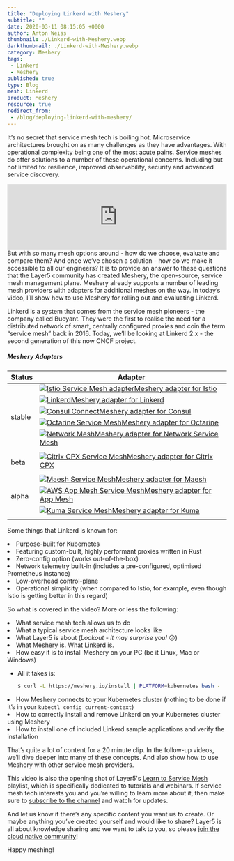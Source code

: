 ```yaml
---
title: "Deploying Linkerd with Meshery"
subtitle: ""
date: 2020-03-11 08:15:05 +0000
author: Anton Weiss
thumbnail: ./Linkerd-with-Meshery.webp
darkthumbnail: ./Linkerd-with-Meshery.webp
category: Meshery
tags:
 - Linkerd
 - Meshery
published: true
type: Blog
mesh: Linkerd
product: Meshery
resource: true
redirect_from:
 - /blog/deploying-linkerd-with-meshery/
---
```





<BlogWrapper>

<span className="starting-letter">I</span>t’s no secret that service mesh tech is boiling hot. Microservice architectures brought on as many challenges as they have advantages. With operational complexity being one of the most acute pains. Service meshes do offer solutions to a number of these operational concerns. Including but not limited to: resilience, improved observability, security and advanced service discovery.
<div>
  <div>

<iframe width="100%" src="https://www.youtube.com/embed/MXQV-i-Hkf8" loading="lazy" frameBorder="0"
    allow="accelerometer; autoplay; encrypted-media; gyroscope; picture-in-picture"
    style={{minHeight: "315px", minWidth: "280px"}}></iframe>
</div>
But with so many mesh options around - how do we choose, evaluate and compare them? And once we’ve chosen a solution - how do we make it accessible to all our engineers? It is to provide an answer to these questions that the Layer5 community has created <Link to="/cloud-native-management/meshery">Meshery</Link>, the open-source, service mesh management plane. Meshery already supports a number of leading mesh providers with adapters for additional meshes on the way. In today’s video, I’ll show how to use Meshery for rolling out and evaluating Linkerd.

 Linkerd is a system that comes from the service mesh pioneers - the company called Buoyant. They were the first to realise the need for a distributed network of smart, centrally configured proxies and coin the term “service mesh” back in 2016. Today, we’ll be looking at Linkerd 2.x - the second generation of this now CNCF project.
</div>
<div>
<h5>Meshery Adapters</h5>
    <table className="table-adapters">
        <thead className="hidden">
            <th>Status</th>
            <th>Adapter</th>
        </thead>
        <tbody>
        <tr>
            <td rowSpan="7" className="stable-adapters">stable</td>
        </tr>
        <tr>
            <td><a href="https://github.com/layer5io/meshery-istio">
                <img src={istio} alt="Istio Service Mesh adapter" className="adapter-logo" />Meshery adapter for Istio
                </a>
            </td>
        </tr>
        <tr>
            <td><a href="https://github.com/layer5io/meshery-linkerd"><img src={linkerd} alt="Linkerd" className="adapter-logo" />Meshery adapter for Linkerd</a></td>
        </tr>
        <tr>
            <td><a href="https://github.com/layer5io/meshery-consul"><img src={consul} alt="Consul Connect" className="adapter-logo" />Meshery adapter for Consul</a></td>
        </tr>
        <tr>
            <td><a href="https://github.com/layer5io/meshery-octarine"><img src={octarine} alt="Octarine Service Mesh" className="adapter-logo" />Meshery adapter for Octarine</a></td>
        </tr>
        <tr>
            <td><a href="https://github.com/layer5io/meshery-nsm"><img src={nsm} alt="Network Mesh" className="adapter-logo" />Meshery adapter for Network Service Mesh</a></td>
        </tr>
        <tr><td className="stable-adapters"/></tr>
        <tr>
            <td rowSpan="2" className="beta-adapters">beta</td>
            <td><a href="https://github.com/layer5io/meshery-cpx">
                <img src="https://encrypted-tbn0.gstatic.com/images?q=tbn:ANd9GcQksHj15DkID308qQw3cmkQrRULPxyzbVquSZVev-9dj1L6sPs-rQ&s" alt="Citrix CPX Service Mesh" className="adapter-logo" />Meshery adapter for Citrix CPX
                </a>
            </td>
        </tr>
        <tr><td className="beta-adapters"/></tr>
        <tr>
            <td rowSpan="6" className="alpha-adapters">alpha</td>
        </tr>
        <tr>
            <td><a href="https://github.com/layer5io/meshery-maesh">
                <img src={maesh} alt="Maesh Service Mesh" className="adapter-logo" />Meshery adapter for Maesh
                </a>
            </td>
        </tr>
        <tr>
            <td><a href="https://github.com/layer5io/meshery-app-mesh">
                <img src={awsappmesh} alt="AWS App Mesh Service Mesh" className="adapter-logo" />Meshery adapter for App Mesh 
                </a>
            </td>
        </tr>
        <tr>
            <td><a href="https://github.com/layer5io/meshery-kuma">
                <img src={kuma} alt="Kuma Service Mesh" className="adapter-logo" />Meshery adapter for Kuma
                </a>
            </td>
        </tr><tr>
        </tr>
        <tr><td className="alpha-adapters"/></tr>
        </tbody>
    </table>
</div>

Some things that Linkerd is known for:

<li>Purpose-built for Kubernetes</li>
<li>Featuring custom-built, highly performant proxies written in Rust</li>
<li>Zero-config option (works out-of-the-box)</li>
<li>Network telemetry built-in (includes a pre-configured, optimised Prometheus instance)</li>
<li>Low-overhead control-plane</li>
<li>Operational simplicity (when compared to Istio, for example, even though Istio is getting better in this regard)</li>

So what is covered in the video? More or less the following:

<li>What service mesh tech allows us to do</li>
<li>What a typical service mesh architecture looks like</li>
<li>What Layer5 is about (<i>Lookout - it may surprise you!</i> 😯)</li>
<li>What Meshery is. What Linkerd is.</li>
<li>How easy it is to install Meshery on your PC (be it Linux, Mac or Windows)</li>
<ul>
<li>
All it takes is:

```sh
$ curl -L https://meshery.io/install | PLATFORM=kubernetes bash -
```

</li></ul>
<li>How Meshery connects to your Kubernetes cluster (nothing to be done if it’s in your <code>kubectl config current-context</code>)</li>
<li>How to correctly install and remove Linkerd on your Kubernetes cluster using Meshery</li>
<li>How to install one of included Linkerd sample applications and verify the installation</li>

That’s quite a lot of content for a 20 minute clip. In the follow-up videos, we’ll dive deeper into many of these concepts. And also show how to use Meshery with other service mesh providers.

This video is also the opening shot of Layer5's [Learn to Service Mesh](https://www.youtube.com/playlist?list=PL3A-A6hPO2IN_HSU0pSfijBboiHggs5mC) playlist, which is specifically dedicated to tutorials and webinars. If service mesh tech interests you and you’re willing to learn more about it, then make sure to [subscribe to the channel](https://www.youtube.com/channel/UCFL1af7_wdnhHXL1InzaMvA?sub_confirmation=1) and watch for updates.

And let us know if there’s any specific content you want us to create. Or maybe anything you’ve created yourself and would like to share? Layer5 is all about knowledge sharing and we want to talk to you, so please [join the cloud native community](http://slack.layer5.io)!

Happy meshing!
<br />


</BlogWrapper>
